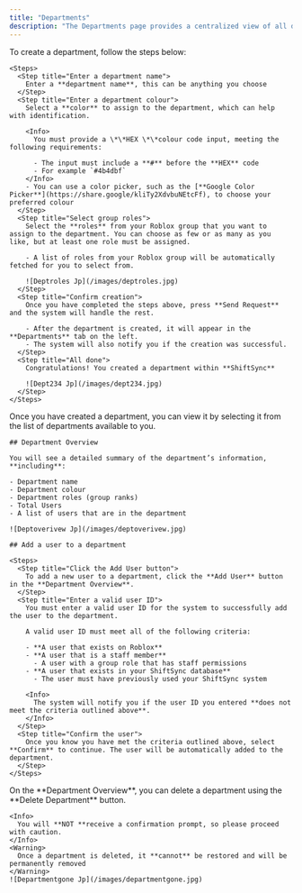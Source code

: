 ```yaml
---
title: "Departments"
description: "The Departments page provides a centralized view of all departments, showing the name, total users, ID, and roles within each. You can also create, manage, and take action on departments directly from this dashboard."
---
```


<Tabs>
  <Tab title="Create Department">
    To create a department, follow the steps below:

    <Steps>
      <Step title="Enter a department name">
        Enter a **department name**, this can be anything you choose
      </Step>
      <Step title="Enter a department colour">
        Select a **color** to assign to the department, which can help with identification.

        <Info>
          You must provide a \*\*HEX \*\*colour code input, meeting the following requirements:

          - The input must include a **#** before the **HEX** code
          - For example `#4b4dbf`
        </Info>
        - You can use a color picker, such as the [**Google Color Picker**](https://share.google/kliTy2XdvbuNEtcFf), to choose your preferred colour
      </Step>
      <Step title="Select group roles">
        Select the **roles** from your Roblox group that you want to assign to the department. You can choose as few or as many as you like, but at least one role must be assigned.

        - A list of roles from your Roblox group will be automatically fetched for you to select from.

        ![Deptroles Jp](/images/deptroles.jpg)
      </Step>
      <Step title="Confirm creation">
        Once you have completed the steps above, press **Send Request** and the system will handle the rest.

        - After the department is created, it will appear in the **Departments** tab on the left.
        - The system will also notify you if the creation was successful.
      </Step>
      <Step title="All done">
        Congratulations! You created a department within **ShiftSync**

        ![Dept234 Jp](/images/dept234.jpg)
      </Step>
    </Steps>
  </Tab>
  <Tab title="Add Users to Department">
    Once you have created a department, you can view it by selecting it from the list of departments available to you.

    ## Department Overview

    You will see a detailed summary of the department’s information, **including**:

    - Department name
    - Department colour
    - Department roles (group ranks)
    - Total Users
    - A list of users that are in the department

    ![Deptoverivew Jp](/images/deptoverivew.jpg)

    ## Add a user to a department

    <Steps>
      <Step title="Click the Add User button">
        To add a new user to a department, click the **Add User** button in the **Department Overview**.
      </Step>
      <Step title="Enter a valid user ID">
        You must enter a valid user ID for the system to successfully add the user to the department.

        A valid user ID must meet all of the following criteria:

        - **A user that exists on Roblox**
        - **A user that is a staff member**
          - A user with a group role that has staff permissions
        - **A user that exists in your ShiftSync database**
          - The user must have previously used your ShiftSync system

        <Info>
          The system will notify you if the user ID you entered **does not meet the criteria outlined above**.
        </Info>
      </Step>
      <Step title="Confirm the user">
        Once you know you have met the criteria outlined above, select **Confirm** to continue. The user will be automatically added to the department.
      </Step>
    </Steps>
  </Tab>
  <Tab title="Delete Department">
    On the **Department Overview**, you can delete a department using the **Delete Department** button.

    <Info>
      You will **NOT **receive a confirmation prompt, so please proceed with caution.
    </Info>
    <Warning>
      Once a department is deleted, it **cannot** be restored and will be permanently removed
    </Warning>
    ![Departmentgone Jp](/images/departmentgone.jpg)
  </Tab>
</Tabs>